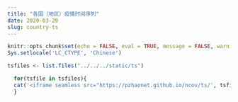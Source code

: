 ```yaml
---
title: "各国（地区）疫情时间序列"
date: 2020-03-20
slug: country-ts
---
```


```r
knitr::opts_chunk$set(echo = FALSE, eval = TRUE, message = FALSE, warning = FALSE, error = FALSE)
Sys.setlocale('LC_CTYPE', 'Chinese')
```

```r
tsfiles <- list.files("../../../static/ts")
```


```r
  for(tsfile in tsfiles){
  cat('<iframe seamless src="https://pzhaonet.github.io/ncov/ts/', tsfile, '" width="100%" height="400"></iframe>\\n', sep = '')
  }
```
